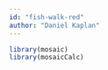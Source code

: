 ```yaml
---
id: "fish-walk-red"
author: "Daniel Kaplan"
---
```


```r

library(mosaic)
library(mosaicCalc)
```
